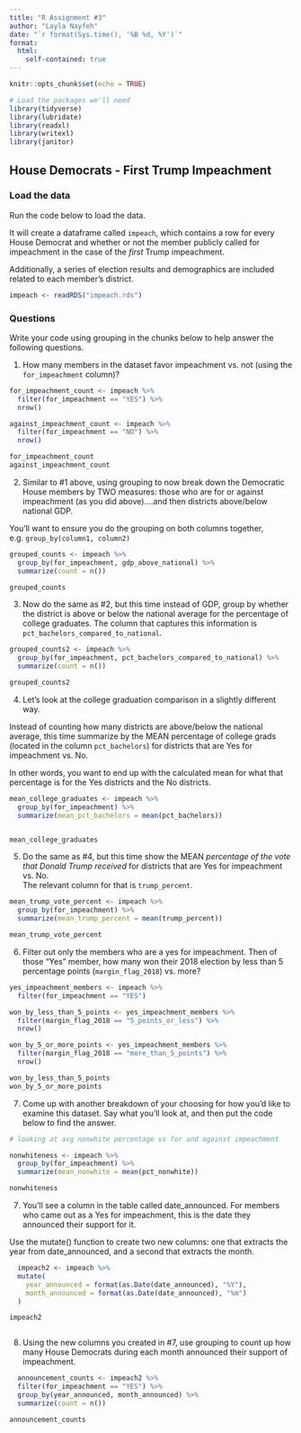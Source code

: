 ```yaml
---
title: "R Assignment #3"
author: "Layla Nayfeh"
date: "`r format(Sys.time(), '%B %d, %Y')`"
format:
  html:
    self-contained: true
---
```


```r
knitr::opts_chunk$set(echo = TRUE)

# Load the packages we'll need
library(tidyverse)
library(lubridate)
library(readxl)
library(writexl)
library(janitor)

```

## House Democrats - First Trump Impeachment

### Load the data

Run the code below to load the data.

It will create a dataframe called `impeach`, which contains a row for every House Democrat and whether or not the member publicly called for impeachment in the case of the *first* Trump impeachment.

Additionally, a series of election results and demographics are included related to each member's district.

```r

impeach <- readRDS("impeach.rds")


```

### Questions

Write your code using grouping in the chunks below to help answer the following questions.

1)  How many members in the dataset favor impeachment vs. not (using the `for_impeachment` column)?

```r

for_impeachment_count <- impeach %>%
  filter(for_impeachment == "YES") %>%
  nrow()

against_impeachment_count <- impeach %>%
  filter(for_impeachment == "NO") %>%
  nrow()

for_impeachment_count
against_impeachment_count

```

2)  Similar to #1 above, using grouping to now break down the Democratic House members by TWO measures: those who are for or against impeachment (as you did above)....and then districts above/below national GDP.  
  
You'll want to ensure you do the grouping on both columns together, e.g. `group_by(column1, column2)`

```r


grouped_counts <- impeach %>%
  group_by(for_impeachment, gdp_above_national) %>%
  summarize(count = n())

grouped_counts


```

3)  Now do the same as #2, but this time instead of GDP, group by whether the district is above or below the national average for the percentage of college graduates. The column that captures this information is `pct_bachelors_compared_to_national`.

```r


grouped_counts2 <- impeach %>%
  group_by(for_impeachment, pct_bachelors_compared_to_national) %>%
  summarize(count = n())

grouped_counts2 


```

4)  Let's look at the college graduation comparison in a slightly different way.  
  
Instead of counting how many districts are above/below the national average, this time summarize by the MEAN percentage of college grads (located in the column `pct_bachelors`) for districts that are Yes for impeachment vs. No.  
  
In other words, you want to end up with the calculated mean for what that percentage is for the Yes districts and the No districts.

```r

mean_college_graduates <- impeach %>%
  group_by(for_impeachment) %>%
  summarize(mean_pct_bachelors = mean(pct_bachelors))


mean_college_graduates


```

5)  Do the same as #4, but this time show the MEAN *percentage of the vote that Donald Trump received* for districts that are Yes for impeachment vs. No.  
The relevant column for that is `trump_percent`.

```r


mean_trump_vote_percent <- impeach %>%
  group_by(for_impeachment) %>%
  summarize(mean_trump_percent = mean(trump_percent))

mean_trump_vote_percent


```

6)  Filter out only the members who are a yes for impeachment. Then of those "Yes" member, how many won their 2018 election by less than 5 percentage points (`margin_flag_2018`) vs. more?

```r

yes_impeachment_members <- impeach %>%
  filter(for_impeachment == "YES")

won_by_less_than_5_points <- yes_impeachment_members %>%
  filter(margin_flag_2018 == "5_points_or_less") %>%
  nrow()

won_by_5_or_more_points <- yes_impeachment_members %>%
  filter(margin_flag_2018 == "more_than_5_points") %>%
  nrow()

won_by_less_than_5_points
won_by_5_or_more_points

```

7)  Come up with another breakdown of your choosing for how you'd like to examine this dataset. Say what you'll look at, and then put the code below to find the answer.

```r

# looking at avg nonwhite percentage vs for and against impeachment

nonwhiteness <- impeach %>%
  group_by(for_impeachment) %>%
  summarize(mean_nonwhite = mean(pct_nonwhite))

nonwhiteness


```

7)  You'll see a column in the table called date_announced. For members who came out as a Yes for impeachment, this is the date they announced their support for it.  
  
Use the mutate() function to create two new columns: one that extracts the year from date_announced, and a second that extracts the month.

```r

  impeach2 <- impeach %>%
  mutate(
    year_announced = format(as.Date(date_announced), "%Y"),
    month_announced = format(as.Date(date_announced), "%m")
  )

impeach2



```

8) Using the new columns you created in #7, use grouping to count up how many House Democrats during each month announced their support of impeachment.

```r

  announcement_counts <- impeach2 %>%
  filter(for_impeachment == "YES") %>%
  group_by(year_announced, month_announced) %>%
  summarize(count = n())

announcement_counts


```



